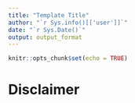 ```yaml
---
title: "Template Title"
author: "`r Sys.info()[['user']]`"
date: "`r Sys.Date()`"
output: output_format
---
```


```r
knitr::opts_chunk$set(echo = TRUE)
```

# Disclaimer

